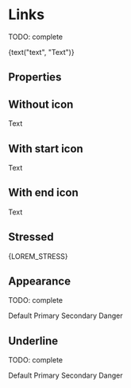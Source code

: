 


<Meta title="Atoms/Link" component={Link} />

# Links

TODO: complete

<Preview>
  <Story name="default" parameters={{ decorators: [withKnobs, withA11y] }}>
    <Link
      href={text("href", "http://www.tiendanube.com")}
      target={select("target", ["_blank", "_parent", "_self", "_top"])}
      icon={ExternalLinkIcon}
      iconPosition={select("Icon Position", ["start", "end"])}
    >
      {text("text", "Text")}
    </Link>
  </Story>
</Preview>

## Properties

<Props of={Link.type} />

## Without icon

<Preview withToolbar>
  <Story name="without icons">
    <Link href="http://www.tiendanube.com" target="_blank">
      Text
    </Link>
  </Story>
</Preview>

## With start icon

<Preview withToolbar>
  <Story name="with start icon">
    <Link
      href="http://www.tiendanube.com"
      target="_blank"
      icon={ExternalLinkIcon}
      iconPosition="start"
    >
      Text
    </Link>
  </Story>
</Preview>

## With end icon

<Preview withToolbar>
  <Story name="with end icon">
    <Link
      href="http://www.tiendanube.com"
      target="_blank"
      icon={ExternalLinkIcon}
      iconPosition="end"
    >
      Text
    </Link>
  </Story>
</Preview>

## Stressed

<Preview withToolbar>
  <Story name="stressed">
    <Link
      href="http://www.tiendanube.com"
      target="_blank"
      icon={ExternalLinkIcon}
      iconPosition="end"
    >
      {LOREM_STRESS}
    </Link>
  </Story>
</Preview>

## Appearance

TODO: complete

<Preview withToolbar>
  <Story name="appearance">
    <div>
      <div className="separate">
        <Link
          appearance="default"
          href="http://www.tiendanube.com"
          icon={ExternalLinkIcon}
          iconPosition="end"
        >
          Default
        </Link>
        <Link
          appearance="primary"
          href="http://www.tiendanube.com"
          icon={ExternalLinkIcon}
          iconPosition="end"
        >
          Primary
        </Link>
        <Link
          appearance="secondary"
          href="http://www.tiendanube.com"
          icon={ExternalLinkIcon}
          iconPosition="end"
        >
          Secondary
        </Link>
        <Link
          appearance="danger"
          href="http://www.tiendanube.com"
          icon={ExternalLinkIcon}
          iconPosition="end"
        >
          Danger
        </Link>
      </div>
    </div>
  </Story>
</Preview>

## Underline

TODO: complete

<Preview withToolbar>
  <Story name="underline">
    <div>
      <div className="separate">
        <Link
          appearance="default"
          href="http://www.tiendanube.com"
          underline
          icon={ExternalLinkIcon}
          iconPosition="end"
        >
          Default
        </Link>
        <Link
          appearance="primary"
          href="http://www.tiendanube.com"
          underline
          icon={ExternalLinkIcon}
          iconPosition="end"
        >
          Primary
        </Link>
        <Link
          appearance="secondary"
          href="http://www.tiendanube.com"
          underline
          icon={ExternalLinkIcon}
          iconPosition="end"
        >
          Secondary
        </Link>
        <Link
          appearance="danger"
          href="http://www.tiendanube.com"
          underline
          icon={ExternalLinkIcon}
          iconPosition="end"
        >
          Danger
        </Link>
      </div>
    </div>
  </Story>
</Preview>
